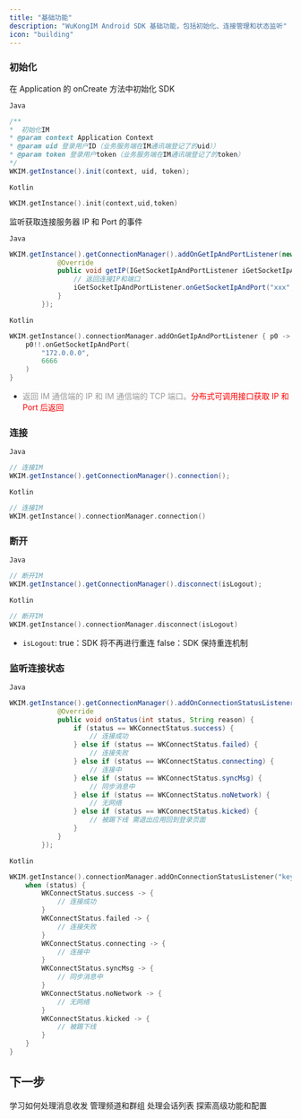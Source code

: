 ```yaml
---
title: "基础功能"
description: "WuKongIM Android SDK 基础功能，包括初始化、连接管理和状态监听"
icon: "building"
---
```


### 初始化

在 Application 的 onCreate 方法中初始化 SDK

`Java`

```java
/**
*  初始化IM
* @param context Application Context
* @param uid 登录用户ID（业务服务端在IM通讯端登记了的uid））
* @param token 登录用户token（业务服务端在IM通讯端登记了的token）
*/
WKIM.getInstance().init(context, uid, token);
```

`Kotlin`

```kotlin
WKIM.getInstance().init(context,uid,token)
```

监听获取连接服务器 IP 和 Port 的事件

`Java`

```java
WKIM.getInstance().getConnectionManager().addOnGetIpAndPortListener(new IGetIpAndPort() {
            @Override
            public void getIP(IGetSocketIpAndPortListener iGetSocketIpAndPortListener) {
                // 返回连接IP和端口
                iGetSocketIpAndPortListener.onGetSocketIpAndPort("xxx",xxx);
            }
        });
```

`Kotlin`

```kotlin
WKIM.getInstance().connectionManager.addOnGetIpAndPortListener { p0 ->
    p0!!.onGetSocketIpAndPort(
        "172.0.0.0",
        6666
    )
}
```

- <font color="#999" font-size=2>返回 IM 通信端的 IP 和 IM 通信端的 TCP 端口。<font color="#FF0000">分布式可调用接口获取 IP 和 Port 后返回</font></font>

### 连接

`Java`

```java
// 连接IM
WKIM.getInstance().getConnectionManager().connection();
```

`Kotlin`

```kotlin
// 连接IM
WKIM.getInstance().connectionManager.connection()
```

### 断开

`Java`

```java
// 断开IM
WKIM.getInstance().getConnectionManager().disconnect(isLogout);
```

`Kotlin`

```kotlin
// 断开IM
WKIM.getInstance().connectionManager.disconnect(isLogout)
```

- `isLogout`: true：SDK 将不再进行重连 false：SDK 保持重连机制

### 监听连接状态

`Java`

```java
WKIM.getInstance().getConnectionManager().addOnConnectionStatusListener("key", new IConnectionStatus() {
            @Override
            public void onStatus(int status, String reason) {
                if (status == WKConnectStatus.success) {
                    // 连接成功
                } else if (status == WKConnectStatus.failed) {
                    // 连接失败
                } else if (status == WKConnectStatus.connecting) {
                    // 连接中
                } else if (status == WKConnectStatus.syncMsg) {
                    // 同步消息中
                } else if (status == WKConnectStatus.noNetwork) {
                    // 无网络
                } else if (status == WKConnectStatus.kicked) {
                    // 被踢下线 需退出应用回到登录页面
                }
            }
        });
```

`Kotlin`

```kotlin
WKIM.getInstance().connectionManager.addOnConnectionStatusListener("key") { status, reason ->
    when (status) {
        WKConnectStatus.success -> {
            // 连接成功
        }
        WKConnectStatus.failed -> {
            // 连接失败
        }
        WKConnectStatus.connecting -> {
            // 连接中
        }
        WKConnectStatus.syncMsg -> {
            // 同步消息中
        }
        WKConnectStatus.noNetwork -> {
            // 无网络
        }
        WKConnectStatus.kicked -> {
            // 被踢下线
        }
    }
}
```

## 下一步

<CardGroup cols={2}>
  <Card
    title="消息处理"
    icon="message-circle"
    href="/zh/sdk/wukongim/android/message"
  >
    学习如何处理消息收发
  </Card>
  <Card
    title="频道管理"
    icon="hash"
    href="/zh/sdk/wukongim/android/channel"
  >
    管理频道和群组
  </Card>
  <Card
    title="会话管理"
    icon="users"
    href="/zh/sdk/wukongim/android/conversation"
  >
    处理会话列表
  </Card>
  <Card
    title="高级功能"
    icon="cog"
    href="/zh/sdk/wukongim/android/advance"
  >
    探索高级功能和配置
  </Card>
</CardGroup>
